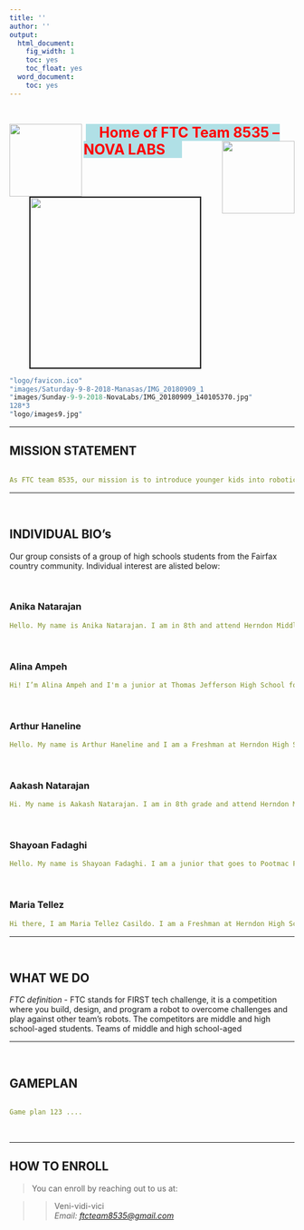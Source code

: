 ---
title: ''
author: ''
output:
  html_document:
    fig_width: 1
    toc: yes
    toc_float: yes
  word_document:
    toc: yes
---


<br>

<IMG SRC="logo/images9.jpg" ALIGN="left" width="128px"  border=0 />
&nbsp;<span style="color:red; font-size:25px; font-weight:bold; background-color:powderblue;">
 &nbsp;&nbsp; Home of FTC Team 8535 -- NOVA LABS &nbsp; &nbsp;&nbsp;
</span>
<IMG SRC="logo/images7.jpg" ALIGN="right" width="128px" border=0 />

<br>
<center>
 <img src="images/Sunday-9-9-2018-NovaLabs/IMG_20180909_140105370.jpg" width="300px" border=2>
</center>  

```{r temp, eval=FALSE, echo=FALSE}

"logo/favicon.ico"
"images/Saturday-9-8-2018-Manasas/IMG_20180909_1
"images/Sunday-9-9-2018-NovaLabs/IMG_20180909_140105370.jpg"
128*3
"logo/images9.jpg"

```


***

## MISSION STATEMENT

```yml

As FTC team 8535, our mission is to introduce younger kids into robotics and STEM, and create a new, STEM-loving generation to improve and explore the world.

```

***

<br>


## INDIVIDUAL BIO’s

Our group consists of a group of high schools students from the Fairfax country community.  Individual interest are alisted below:

<br>

### Anika Natarajan

```yml
Hello. My name is Anika Natarajan. I am in 8th and attend Herndon Middle School. This is my first time being part of FIRST and I am enjoying it! I am part of the build team! In my spare time,  I  love to draw landscapes  and  painting,  channeling my inner creativity.
```
<br>

### Alina Ampeh

```yml
Hi! I’m Alina Ampeh and I'm a junior at Thomas Jefferson High School for Science and Technology. I got involved with FIRST over this past summer where I mentored at FLL camps, and through that experience I decided to join a FTC team. I am on the build team and programming team, and also love to help the outreach team coordinate event. Outside of FIRST, I enjoy playing as the goalie for my school’s lacrosse team, and training my pets.
```

<br>

### Arthur Haneline

```yml
Hello. My name is Arthur Haneline and I am a Freshman at Herndon High School. I have been participating in FTC for three years and love it. I am the build captain and also part of the outreach team.  Beyond FTC, i am involved in marching band and enjoy reading!
```

<br>

### Aakash Natarajan 

```yml
Hi. My name is Aakash Natarajan. I am in 8th grade and attend Herndon Middle School. This is my first year in FTC and love it very much!  In my spare time , I focus on basketball and football. I also love to read!
```

<br>

### Shayoan Fadaghi

```yml
Hello. My name is Shayoan Fadaghi. I am a junior that goes to Pootmac Falls high school. This is my first time participating in FTC. I love being part of the build team because I get to  brainstorm innovative ideas to help build an amazing robot! Outside of FTC, I LOVE  to play video games and hangout with my school friends. 
```

<br>

### Maria Tellez

```yml
Hi there, I am Maria Tellez Casildo. I am a Freshman at Herndon High School. This is my third year of FTC. I am apart of the Engineering Notebook team, as well as the Outreach team, but I also help with the mechanical team. Apart from my passion with robotics, I am also passionate about art, eating, and soccer.
```

***

<br>

## WHAT WE DO

*FTC definition* - FTC stands for FIRST tech challenge, it is a competition where you build, design, and program a robot to overcome challenges and play against other team’s robots. The competitors are middle and high school-aged students.
Teams of middle and high school-aged


***

<br>

## GAMEPLAN 

```yml

Game plan 123 ....

```

<br>

***

## HOW TO ENROLL

> You can enroll by reaching out to us at:

>> Veni-vidi-vici<br>
>> <i>Email: <a href="mailto:ftcteam8535@gmail.com?subject=Interested in joining NovaLabs 8353!&Please respond.">ftcteam8535@gmail.com</a></i>

<br>